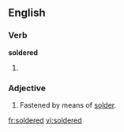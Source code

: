 ==English==

===Verb===
'''soldered'''

# {{past of|solder}}

===Adjective===
{{en-adj}}

# Fastened by means of [[solder]].

[[fr:soldered]]
[[vi:soldered]]